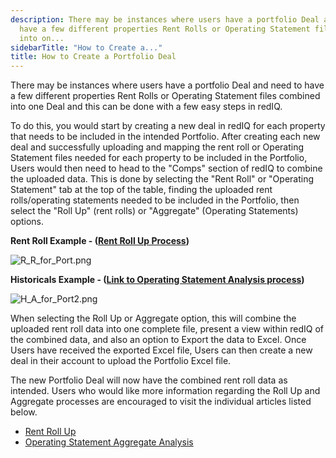 ```yaml
---
description: There may be instances where users have a portfolio Deal and need to
  have a few different properties Rent Rolls or Operating Statement files combined
  into on...
sidebarTitle: "How to Create a..."
title: How to Create a Portfolio Deal
---
```


There may be instances where users have a portfolio Deal and need to have a few different properties Rent Rolls or Operating Statement files combined into one Deal and this can be done with a few easy steps in redIQ. 


To do this, you would start by creating a new deal in redIQ for each property that needs to be included in the intended Portfolio. After creating each new deal and successfully uploading and mapping the rent roll or Operating Statement files needed for each property to be included in the Portfolio, Users would then need to head to the "Comps" section of redIQ to combine the uploaded data. This is done by selecting the "Rent Roll" or "Operating Statement" tab at the top of the table, finding the uploaded rent rolls/operating statements needed to be included in the Portfolio, then select the "Roll Up" (rent rolls) or "Aggregate" (Operating Statements) options. 


**Rent Roll Example - ([Rent Roll Up Process](../rent-rolls/rent-roll-up))**


<Frame caption="&quot;Comps section displaying Rent Roll and deal selection options.&quot;">
  <img src="/images/rediq/d4cf7f50cd9f7981960def80c2e2228f8a5d8f53.png" alt="R_R_for_Port.png" />
</Frame>


**Historicals Example - ([Link to Operating Statement Analysis process](../operating-statements/operating-statement-aggregate-analysis))**


<Frame caption="Comps section displaying deal selection criteria and options for historical data.">
  <img src="/images/rediq/6279f734cc8e2b7d4edfe441882fe5a611482942.png" alt="H_A_for_Port2.png" />
</Frame>


When selecting the Roll Up or Aggregate option, this will combine the uploaded rent roll data into one complete file, present a view within redIQ of the combined data, and also an option to Export the data to Excel. Once Users have received the exported Excel file, Users can then create a new deal in their account to upload the Portfolio Excel file.


The new Portfolio Deal will now have the combined rent roll data as intended. Users who would like more information regarding the Roll Up and Aggregate processes are encouraged to visit the individual articles listed below.


* [Rent Roll Up](../rent-rolls/rent-roll-up)
* [Operating Statement Aggregate Analysis](../operating-statements/operating-statement-aggregate-analysis)